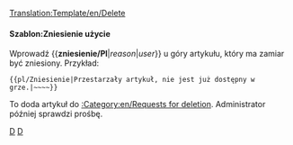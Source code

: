 <noinclude>[[Translation:Template/en/Delete]]</noinclude><noinclude></noinclude>{{en/Ambox| type  = delete
| text  = Ten artykuł jest w trakcie zniesienia.<p><strong>Powód:</strong> {{{1|Bez wsparcia}}}</p><p><strong>Żądanie:</strong> {{{2|Uzupełnień braków }}}</p>
}}<includeonly>{{{3|<!--[[Category:Requests for deletion]]-->[[Category:en/Znoszone]]}}}</includeonly><noinclude>

====Szablon:Zniesienie użycie====
Wprowadź <nowiki>{{</nowiki>'''zniesienie/Pl'''|''reason''|''user''<nowiki>}}</nowiki> u góry artykułu, który ma zamiar być zniesiony. Przykład:
<pre>{{pl/Zniesienie|Przestarzały artykuł, nie jest już dostępny w grze.|~~~~}}</pre>
To doda artykuł do [[:Category:en/Requests for deletion]]. Administrator później sprawdzi prośbę.

<!--[[Category:Templates|D]][[Category:Message boxes|D]]-->[[Category:pl/Szablony|D]][[Category:pl/InfoBox|D]]</noinclude>
